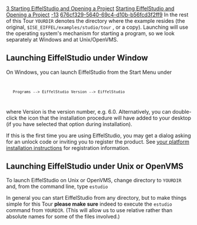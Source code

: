 [[Property:title|3 Starting EiffelStudio and Opening a Project]]
[[Property:link_title|Starting EiffelStudio and Opening a Project]]
[[Property:weight|-13]]
[[Property:uuid|676cf329-5640-69c4-d10b-b56fcd3f2ff9]]
In the rest of this Tour <code>YOURDIR</code> denotes the directory where the example resides (the original, <code>$ISE_EIFFEL/examples/studio/tour</code> , or a copy). Launching will use the operating system's mechanism for starting a program, so we look separately at Windows and at Unix/OpenVMS. 

==Launching EiffelStudio under Window==

On Windows, you can launch EiffelStudio from the Start Menu under
<code lang="text">
	Programs --> EiffelStudio Version --> EiffelStudio
</code>

where <span>Version</span> is the version number, e.g. 6.0. Alternatively, you can double-click the icon that the installation procedure will have added to your desktop (if you have selected that option during installation). 

If this is the first time you are using EiffelStudio, you may get a dialog asking for an unlock code or inviting you to register the product. See <span> [[Software Installation for EiffelStudio 6.2|your platform installation instructions]]  </span> for registration information. 

==Launching EiffelStudio under Unix or OpenVMS==

To launch EiffelStudio on Unix or OpenVMS, change directory to <code>YOURDIR</code> and, from the command line, type 
<code lang="text">
estudio
</code>

In general you can start EiffelStudio from any directory, but to make things simple for this Tour '''please make sure''' indeed to execute the <code>estudio</code> command from <code>YOURDIR</code>. (This will allow us to use relative rather than absolute names for some of the files involved.) 


